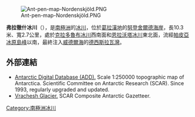 [[Image:Ant-pen-map-Nordenskjöld.PNG|thumb]]

{{coord|64|40|40|S|60|42|00|W|display=title}}

'''弗拉徹什冰川'''（{{lang-en|Vrachesh Glacier}}），是[[南極洲|南極洲]]的[[冰川|冰川]]，位於[[葛拉漢地|葛拉漢地]]的[[努登舍爾德海岸|努登舍爾德海岸]]，長10.3米、寬2.7公里，處於[[克拉多魯布冰川|克拉多魯布冰川]]西南面和[[恩拉沃塔冰川|恩拉沃塔冰川]]東北面，流經[[帕皮亞冰原島峰|帕皮亞冰原島峰]]以南，最終注入[[威德爾海|威德爾海]]的[[德西斯拉瓦灣|德西斯拉瓦灣]]。

==外部連結==
* [http://www.add.scar.org Antarctic Digital Database (ADD).] {{Wayback|url=http://www.add.scar.org/ |date=20170305000653 }} Scale 1:250000 topographic map of Antarctica. Scientific Committee on Antarctic Research (SCAR). Since 1993, regularly upgraded and updated.
* [https://data.aad.gov.au/aadc/gaz/scar/display_name.cfm?gaz_id=137577 Vrachesh Glacier.] {{Wayback|url=https://data.aad.gov.au/aadc/gaz/scar/display_name.cfm?gaz_id=137577 |date=20170922100931 }} SCAR Composite Antarctic Gazetteer.

{{DEFAULTSORT:Vrachesh Glacier}}
[[Category:南極洲冰川|Category:南極洲冰川]]


{{NordenskjöldCoast-geo-stub}}